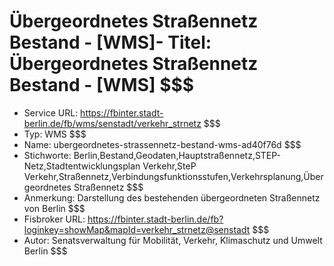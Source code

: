 # Übergeordnetes Straßennetz Bestand - [WMS]- Titel: Übergeordnetes Straßennetz Bestand - [WMS] $$$
- Service URL: https://fbinter.stadt-berlin.de/fb/wms/senstadt/verkehr_strnetz $$$
- Typ: WMS $$$
- Name: ubergeordnetes-strassennetz-bestand-wms-ad40f76d $$$
- Stichworte: Berlin,Bestand,Geodaten,Hauptstraßennetz,STEP-Netz,Stadtentwicklungsplan Verkehr,SteP Verkehr,Straßennetz,Verbindungsfunktionsstufen,Verkehrsplanung,Übergeordnetes Straßennetz $$$
- Anmerkung: Darstellung des bestehenden übergeordneten Straßennetz von Berlin $$$
- Fisbroker URL: https://fbinter.stadt-berlin.de/fb?loginkey=showMap&mapId=verkehr_strnetz@senstadt $$$
- Autor: Senatsverwaltung für Mobilität, Verkehr, Klimaschutz und Umwelt Berlin $$$

